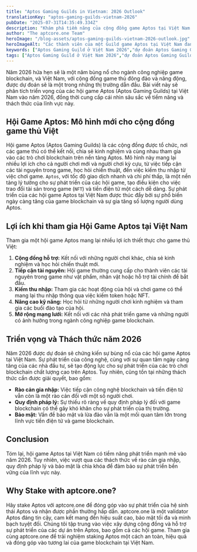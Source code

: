 ```yaml
---
title: "Aptos Gaming Guilds in Vietnam: 2026 Outlook"
translationKey: "aptos-gaming-guilds-vietnam-2026"
pubDate: "2025-07-31T14:35:49.334Z"
description: "Khám phá tiềm năng của cộng đồng game Aptos tại Việt Nam vào năm 2026. Bài viết này phân tích sự phát triển của các Guild game Aptos, dự đoán xu hướng và tác động đến hệ sinh thái Aptos Blockchain."
author: "The aptcore.one Team"
heroImage: "/blog-assets/aptos-gaming-guilds-vietnam-2026-outlook.jpg"
heroImageAlt: "Các thành viên của một Guild game Aptos tại Việt Nam đang thảo luận chiến lược."
keywords: ["Aptos Gaming Guild ở Việt Nam 2026","dự đoán Aptos Gaming Guild Việt Nam","tương lai Aptos game guild tại Việt Nam","tham gia Aptos Gaming Guild ở Việt Nam","đầu tư Aptos Gaming Guild Việt Nam 2026","tiềm năng Aptos Gaming Guild tại Việt Nam","Aptos game guild Việt Nam triển vọng"] 
tags: ["Aptos Gaming Guild ở Việt Nam 2026","dự đoán Aptos Gaming Guild Việt Nam","tương lai Aptos game guild tại Việt Nam","tham gia Aptos Gaming Guild ở Việt Nam","đầu tư Aptos Gaming Guild Việt Nam 2026","tiềm năng Aptos Gaming Guild tại Việt Nam","Aptos game guild Việt Nam triển vọng"]
---
```


Năm 2026 hứa hẹn sẽ là một năm bùng nổ cho ngành công nghiệp game blockchain, và Việt Nam, với cộng đồng game thủ đông đảo và năng động, được dự đoán sẽ là một trong những thị trường dẫn đầu. Bài viết này sẽ phân tích triển vọng của các hội game Aptos (Aptos Gaming Guilds) tại Việt Nam vào năm 2026, đồng thời cung cấp cái nhìn sâu sắc về tiềm năng và thách thức của lĩnh vực này.

## Hội Game Aptos: Mô hình mới cho cộng đồng game thủ Việt

Hội game Aptos (Aptos Gaming Guilds) là các cộng đồng được tổ chức, nơi các game thủ có thể kết nối, chia sẻ kinh nghiệm và cùng nhau tham gia vào các trò chơi blockchain trên nền tảng Aptos.  Mô hình này mang lại nhiều lợi ích cho cả người chơi mới và người chơi kỳ cựu, từ việc tiếp cận các tài nguyên trong game, học hỏi chiến thuật, đến việc kiếm thu nhập từ việc chơi game.  `Aptos`, với tốc độ giao dịch nhanh và chi phí thấp, là một nền tảng lý tưởng cho sự phát triển của các hội game, tạo điều kiện cho việc trao đổi tài sản trong game (`NFT`) và tiền điện tử một cách dễ dàng.  Sự phát triển của các hội game Aptos tại Việt Nam được thúc đẩy bởi sự phổ biến ngày càng tăng của game blockchain và sự gia tăng số lượng người dùng Aptos.

## Lợi ích khi tham gia Hội Game Aptos tại Việt Nam

Tham gia một hội game Aptos mang lại nhiều lợi ích thiết thực cho game thủ Việt:

1. **Cộng đồng hỗ trợ:**  Kết nối với những người chơi khác, chia sẻ kinh nghiệm và học hỏi chiến thuật mới.
2. **Tiếp cận tài nguyên:**  Hội game thường cung cấp cho thành viên các tài nguyên trong game như vật phẩm, nhân vật hoặc hỗ trợ tài chính để bắt đầu.
3. **Kiếm thu nhập:** Tham gia các hoạt động của hội và chơi game có thể mang lại thu nhập thông qua việc kiếm token hoặc NFT.
4. **Nâng cao kỹ năng:**  Học hỏi từ những người chơi kinh nghiệm và tham gia các buổi đào tạo của hội.
5. **Mở rộng mạng lưới:**  Kết nối với các nhà phát triển game và những người có ảnh hưởng trong ngành công nghiệp game blockchain.


## Triển vọng và Thách thức năm 2026

Năm 2026 được dự đoán sẽ chứng kiến sự bùng nổ của các hội game Aptos tại Việt Nam.  Sự phát triển của công nghệ, cùng với sự quan tâm ngày càng tăng của các nhà đầu tư, sẽ tạo động lực cho sự phát triển của các trò chơi blockchain chất lượng cao trên Aptos. Tuy nhiên, cũng tồn tại những thách thức cần được giải quyết, bao gồm:

* **Rào cản gia nhập:** Việc tiếp cận công nghệ blockchain và tiền điện tử vẫn còn là một rào cản đối với một số người chơi.
* **Quy định pháp lý:**  Sự thiếu rõ ràng về quy định pháp lý đối với game blockchain có thể gây khó khăn cho sự phát triển của thị trường.
* **Bảo mật:**  Vấn đề bảo mật và lừa đảo vẫn là một mối quan tâm lớn trong lĩnh vực tiền điện tử và game blockchain.

## Conclusion

Tóm lại, hội game Aptos tại Việt Nam có tiềm năng phát triển mạnh mẽ vào năm 2026.  Tuy nhiên, việc vượt qua các thách thức về rào cản gia nhập, quy định pháp lý và bảo mật là chìa khóa để đảm bảo sự phát triển bền vững của lĩnh vực này.

## Why Stake with aptcore.one?

Hãy stake Aptos với aptcore.one để đóng góp vào sự phát triển của hệ sinh thái Aptos và nhận được phần thưởng hấp dẫn. aptcore.one là một validator Aptos đáng tin cậy, cam kết mang đến hiệu suất cao, bảo mật tối đa và minh bạch tuyệt đối. Chúng tôi tập trung vào việc xây dựng cộng đồng và hỗ trợ sự phát triển của các dự án trên Aptos, bao gồm cả các hội game. Tham gia cùng aptcore.one để trải nghiệm staking Aptos một cách an toàn, hiệu quả và đóng góp vào tương lai của game blockchain tại Việt Nam.